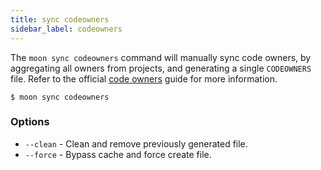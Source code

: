 ```yaml
---
title: sync codeowners
sidebar_label: codeowners
---
```


The `moon sync codeowners` command will manually sync code owners, by aggregating all owners from
projects, and generating a single `CODEOWNERS` file. Refer to the official
[code owners](../../guides/codeowners) guide for more information.

```shell
$ moon sync codeowners
```

### Options

- `--clean` - Clean and remove previously generated file.
- `--force` - Bypass cache and force create file.
